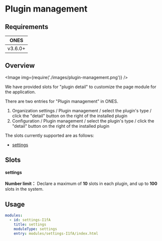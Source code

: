 # Plugin management


## Requirements

|  ONES   |
| :-----: |
| v3.6.0+ |

## Overview

<Image img={require('./images/plugin-management.png')} />

We have provided slots for "plugin detail" to customize the page module for the application.

There are two entries for "Plugin management" in ONES.

1. Organization settings / Plugin management / select the plugin's type / click the "detail" button on the right of the installed plugin
2. Configuration / Plugin management / select the plugin's type / click the "detail" button on the right of the installed plugin

The slots currently supported are as follows:

- [settings](#settings)

## Slots

#### settings

**Number limit：** Declare a maximum of **10** slots in each plugin, and up to **100** slots in the system.

## Usage

```yaml
modules:
  - id: settings-I1fA
    title: settings
    moduleType: settings
    entry: modules/settings-I1fA/index.html
```
